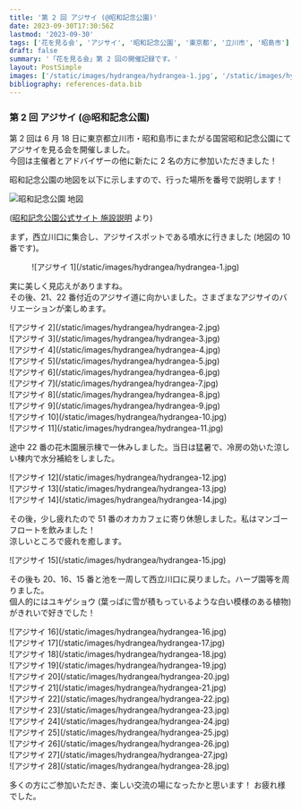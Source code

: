```yaml
---
title: '第 2 回 アジサイ (@昭和記念公園)'
date: 2023-09-30T17:30:56Z
lastmod: '2023-09-30'
tags: ['花を見る会', 'アジサイ', '昭和記念公園', '東京都', '立川市', '昭島市']
draft: false
summary: '「花を見る会」第 2 回の開催記録です。'
layout: PostSimple
images: ['/static/images/hydrangea/hydrangea-1.jpg', '/static/images/hydrangea/hydrangea-2.jpg', '/static/images/hydrangea/hydrangea-3.jpg', '/static/images/hydrangea/hydrangea-4.jpg', '/static/images/hydrangea/hydrangea-5.jpg', '/static/images/hydrangea/hydrangea-6.jpg', '/static/images/hydrangea/hydrangea-7.jpg', '/static/images/hydrangea/hydrangea-8.jpg', '/static/images/hydrangea/hydrangea-9.jpg', '/static/images/hydrangea/hydrangea-10.jpg', '/static/images/hydrangea/hydrangea-11.jpg', '/static/images/hydrangea/hydrangea-12.jpg', '/static/images/hydrangea/hydrangea-13.jpg', '/static/images/hydrangea/hydrangea-14.jpg', '/static/images/hydrangea/hydrangea-15.jpg', '/static/images/hydrangea/hydrangea-16.jpg', '/static/images/hydrangea/hydrangea-17.jpg', '/static/images/hydrangea/hydrangea-18.jpg', '/static/images/hydrangea/hydrangea-19.jpg', '/static/images/hydrangea/hydrangea-20.jpg', '/static/images/hydrangea/hydrangea-21.jpg', '/static/images/hydrangea/hydrangea-22.jpg', '/static/images/hydrangea/hydrangea-23.jpg', '/static/images/hydrangea/hydrangea-24.jpg', '/static/images/hydrangea/hydrangea-25.jpg', '/static/images/hydrangea/hydrangea-26.jpg', '/static/images/hydrangea/hydrangea-27.jpg', '/static/images/hydrangea/hydrangea-28.jpg']
bibliography: references-data.bib
---
```


### 第 2 回 アジサイ (@昭和記念公園)

第 2 回は 6 月 18 日に東京都立川市・昭和島市にまたがる国営昭和記念公園にてアジサイを見る会を開催しました。<br />
今回は主催者とアドバイザーの他に新たに 2 名の方に参加いただきました！

昭和記念公園の地図を以下に示しますので、行った場所を番号で説明します！

![昭和記念公園 地図](/static/images/hydrangea/showakinen-koen-map.jpg)

([昭和記念公園公式サイト 施設説明](https://www.showakinen-koen.jp/facility/) より)

まず，西立川口に集合し、アジサイスポットである噴水に行きました (地図の 10 番です)。

<div className="-mx-2 flex flex-wrap overflow-hidden xl:-mx-2">
  <figure className="my-1 w-full overflow-hidden px-2 xl:my-1 xl:w-1/2 xl:px-2">
    ![アジサイ 1](/static/images/hydrangea/hydrangea-1.jpg)
  </figure>
</div>

実に美しく見応えがありますね。<br />
その後、21、22 番付近のアジサイ道に向かいました。さまざまなアジサイのバリエーションが楽しめます。

<div className="-mx-2 flex flex-wrap overflow-hidden xl:-mx-2">
  <div className="my-1 w-full overflow-hidden px-2 xl:my-1 xl:w-1/2 xl:px-2">
    ![アジサイ 2](/static/images/hydrangea/hydrangea-2.jpg)
  </div>
  <div className="my-1 w-full overflow-hidden px-2 xl:my-1 xl:w-1/2 xl:px-2">
    ![アジサイ 3](/static/images/hydrangea/hydrangea-3.jpg)
  </div>
  <div className="my-1 w-full overflow-hidden px-2 xl:my-1 xl:w-1/2 xl:px-2">
    ![アジサイ 4](/static/images/hydrangea/hydrangea-4.jpg)
  </div>
  <div className="my-1 w-full overflow-hidden px-2 xl:my-1 xl:w-1/2 xl:px-2">
    ![アジサイ 5](/static/images/hydrangea/hydrangea-5.jpg)
  </div>
  <div className="my-1 w-full overflow-hidden px-2 xl:my-1 xl:w-1/2 xl:px-2">
    ![アジサイ 6](/static/images/hydrangea/hydrangea-6.jpg)
  </div>
  <div className="my-1 w-full overflow-hidden px-2 xl:my-1 xl:w-1/2 xl:px-2">
    ![アジサイ 7](/static/images/hydrangea/hydrangea-7.jpg)
  </div>
  <div className="my-1 w-full overflow-hidden px-2 xl:my-1 xl:w-1/2 xl:px-2">
    ![アジサイ 8](/static/images/hydrangea/hydrangea-8.jpg)
  </div>
  <div className="my-1 w-full overflow-hidden px-2 xl:my-1 xl:w-1/2 xl:px-2">
    ![アジサイ 9](/static/images/hydrangea/hydrangea-9.jpg)
  </div>
  <div className="my-1 w-full overflow-hidden px-2 xl:my-1 xl:w-1/2 xl:px-2">
    ![アジサイ 10](/static/images/hydrangea/hydrangea-10.jpg)
  </div>
  <div className="my-1 w-full overflow-hidden px-2 xl:my-1 xl:w-1/2 xl:px-2">
    ![アジサイ 11](/static/images/hydrangea/hydrangea-11.jpg)
  </div>
</div>

途中 22 番の花木園展示棟で一休みしました。当日は猛暑で、冷房の効いた涼しい棟内で水分補給をしました。

<div className="-mx-2 flex flex-wrap overflow-hidden xl:-mx-2">
  <div className="my-1 w-full overflow-hidden px-2 xl:my-1 xl:w-1/2 xl:px-2">
    ![アジサイ 12](/static/images/hydrangea/hydrangea-12.jpg)
  </div>
  <div className="my-1 w-full overflow-hidden px-2 xl:my-1 xl:w-1/2 xl:px-2">
    ![アジサイ 13](/static/images/hydrangea/hydrangea-13.jpg)
  </div>
  <div className="my-1 w-full overflow-hidden px-2 xl:my-1 xl:w-1/2 xl:px-2">
    ![アジサイ 14](/static/images/hydrangea/hydrangea-14.jpg)
  </div>
</div>

その後，少し疲れたので 51 番のオカカフェに寄り休憩しました。私はマンゴーフロートを飲みました！ <br />
涼しいところで疲れを癒します。

<div className="-mx-2 flex flex-wrap overflow-hidden xl:-mx-2">
  <div className="my-1 w-full overflow-hidden px-2 xl:my-1 xl:w-1/2 xl:px-2">
    ![アジサイ 15](/static/images/hydrangea/hydrangea-15.jpg)
  </div>
</div>

その後も 20、16、15 番と池を一周して西立川口に戻りました。ハーブ園等を周りました。<br />
個人的にはユキゲショウ (葉っぱに雪が積もっているような白い模様のある植物) がきれいで好きでした！

<div className="-mx-2 flex flex-wrap overflow-hidden xl:-mx-2">
  <div className="my-1 w-full overflow-hidden px-2 xl:my-1 xl:w-1/2 xl:px-2">
    ![アジサイ 16](/static/images/hydrangea/hydrangea-16.jpg)
  </div>
  <div className="my-1 w-full overflow-hidden px-2 xl:my-1 xl:w-1/2 xl:px-2">
    ![アジサイ 17](/static/images/hydrangea/hydrangea-17.jpg)
  </div>
  <div className="my-1 w-full overflow-hidden px-2 xl:my-1 xl:w-1/2 xl:px-2">
    ![アジサイ 18](/static/images/hydrangea/hydrangea-18.jpg)
  </div>
  <div className="my-1 w-full overflow-hidden px-2 xl:my-1 xl:w-1/2 xl:px-2">
    ![アジサイ 19](/static/images/hydrangea/hydrangea-19.jpg)
  </div>
  <div className="my-1 w-full overflow-hidden px-2 xl:my-1 xl:w-1/2 xl:px-2">
    ![アジサイ 20](/static/images/hydrangea/hydrangea-20.jpg)
  </div>
  <div className="my-1 w-full overflow-hidden px-2 xl:my-1 xl:w-1/2 xl:px-2">
    ![アジサイ 21](/static/images/hydrangea/hydrangea-21.jpg)
  </div>
  <div className="my-1 w-full overflow-hidden px-2 xl:my-1 xl:w-1/2 xl:px-2">
    ![アジサイ 22](/static/images/hydrangea/hydrangea-22.jpg)
  </div>
  <div className="my-1 w-full overflow-hidden px-2 xl:my-1 xl:w-1/2 xl:px-2">
    ![アジサイ 23](/static/images/hydrangea/hydrangea-23.jpg)
  </div>
  <div className="my-1 w-full overflow-hidden px-2 xl:my-1 xl:w-1/2 xl:px-2">
    ![アジサイ 24](/static/images/hydrangea/hydrangea-24.jpg)
  </div>
  <div className="my-1 w-full overflow-hidden px-2 xl:my-1 xl:w-1/2 xl:px-2">
    ![アジサイ 25](/static/images/hydrangea/hydrangea-25.jpg)
  </div>
  <div className="my-1 w-full overflow-hidden px-2 xl:my-1 xl:w-1/2 xl:px-2">
    ![アジサイ 26](/static/images/hydrangea/hydrangea-26.jpg)
  </div>
  <div className="my-1 w-full overflow-hidden px-2 xl:my-1 xl:w-1/2 xl:px-2">
    ![アジサイ 27](/static/images/hydrangea/hydrangea-27.jpg)
  </div>
  <div className="my-1 w-full overflow-hidden px-2 xl:my-1 xl:w-1/2 xl:px-2">
    ![アジサイ 28](/static/images/hydrangea/hydrangea-28.jpg)
  </div>
</div>

多くの方にご参加いただき、楽しい交流の場になったかと思います！ お疲れ様でした。